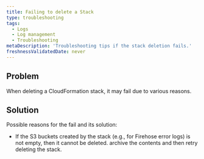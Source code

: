```yaml
---
title: Failing to delete a Stack
type: troubleshooting
tags:
  - Logs
  - Log management
  - Troubleshooting
metaDescription: 'Troubleshooting tips if the stack deletion fails.'
freshnessValidatedDate: never
---
```


## Problem

When deleting a CloudFormation stack, it may fail due to various reasons.

## Solution

Possible reasons for the fail and its solution:

* If the S3 buckets created by the stack (e.g., for Firehose error logs) is not empty, then it cannot be deleted. archive the contents and then retry deleting the stack.
